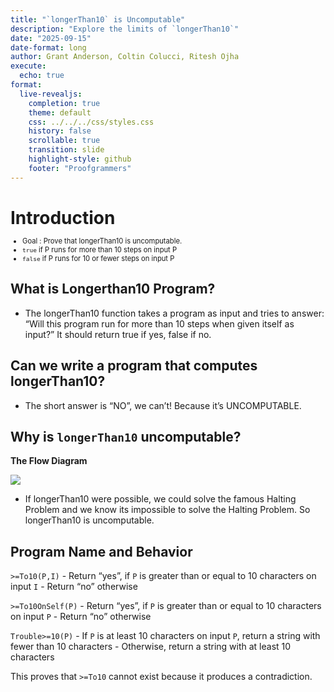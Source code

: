 ```yaml
---
title: "`longerThan10` is Uncomputable"
description: "Explore the limits of `longerThan10`"
date: "2025-09-15"
date-format: long
author: Grant Anderson, Coltin Colucci, Ritesh Ojha
execute:
  echo: true
format:
  live-revealjs:
    completion: true
    theme: default
    css: ../../../css/styles.css
    history: false
    scrollable: true
    transition: slide
    highlight-style: github
    footer: "Proofgrammers"
---
```


# Introduction

::: {.fragment style="margin-top: -0.5em; font-size: 0.8em;"} 
- Goal : Prove that longerThan10 is uncomputable.
- `true` if P runs for more than 10 steps on input P
- `false` if P runs for 10 or fewer steps on input P
:::

## What is Longerthan10 Program?

- The longerThan10 function takes a program as input and    tries to answer: "Will this program run for more than 10 steps when given itself as input?" It should return true if yes, false if no.
  
## Can we write a program that computes longerThan10?

- The short answer is "NO", we can't! Because it's UNCOMPUTABLE.

## Why is `longerThan10` uncomputable?
**The Flow Diagram**

![](flow.png)

- If longerThan10 were possible, we could solve the famous Halting Problem and we know its impossible to solve the Halting Problem. So longerThan10 is uncomputable.


## Program Name and Behavior

`>=To10(P,I)`
- Return "yes", if `P` is greater than or equal to 10 characters on input `I`
- Return "no" otherwise

`>=To10OnSelf(P)`
- Return "yes", if `P` is greater than or equal to 10 characters on input `P`
- Return "no" otherwise

`Trouble>=10(P)`
-  If `P` is at least 10 characters on input `P`, return a string with fewer than 10 characters
- Otherwise, return a string with at least 10 characters

This proves that `>=To10` cannot exist because it produces a contradiction.

